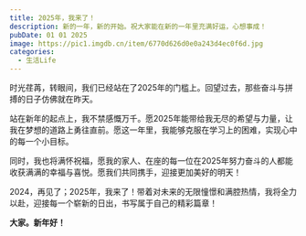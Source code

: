 ---
title: 2025年，我来了！
description: 新的一年，新的开始。祝大家能在新的一年里充满好运，心想事成！
pubDate: 01 01 2025
image: https://pic1.imgdb.cn/item/6770d626d0e0a243d4ec0f6d.jpg
categories:
  - 生活Life
---



时光荏苒，转眼间，我们已经站在了2025年的门槛上。回望过去，那些奋斗与拼搏的日子仿佛就在昨天。

站在新年的起点上，我不禁感慨万千。愿2025年能带给我无尽的希望与力量，让我在梦想的道路上勇往直前。愿这一年里，我能够克服在学习上的困难，实现心中的每一个小目标。

同时，我也将满怀祝福，愿我的家人、在座的每一位在2025年努力奋斗的人都能收获满满的幸福与喜悦。愿我们共同携手，迎接更加美好的明天！

2024，再见了；2025年，我来了！带着对未来的无限憧憬和满腔热情，我将全力以赴，迎接每一个崭新的日出，书写属于自己的精彩篇章！

**大家。新年好！**